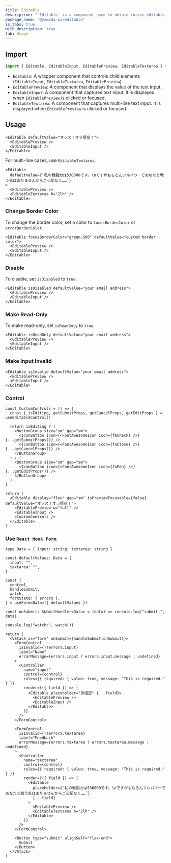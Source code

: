 ```yaml
---
title: Editable
description: "`Editable` is a component used to obtain inline editable text input."
package_name: "@yamada-ui/editable"
is_tabs: true
with_description: true
tab: Usage
---
```


## Import

```ts
import { Editable, EditableInput, EditablePreview, EditableTextarea } from "@yamada-ui/react"
```

- `Editable`: A wrapper component that controls child elements (`EditableInput`, `EditableTextarea`, `EditablePreview`).
- `EditablePreview`: A component that displays the value of the text input.
- `EditableInput`: A component that captures text input. It is displayed when `EditablePreview` is clicked or focused.
- `EditableTextarea`: A component that captures multi-line text input. It is displayed when `EditablePreview` is clicked or focused.

## Usage

```tsx
<Editable defaultValue="オッス！オラ悟空！">
  <EditablePreview />
  <EditableInput />
</Editable>
```

For multi-line cases, use `EditableTextarea`.

```tsx
<Editable
  defaultValue={`私の戦闘力は530000です。\nですがもちろんフルパワーであなたと戦う気はありませんからご心配なく……`}
>
  <EditablePreview />
  <EditableTextarea h="2lh" />
</Editable>
```

### Change Border Color

To change the border color, set a color to `focusBorderColor` or `errorBorderColor`.

```tsx
<Editable focusBorderColor="green.500" defaultValue="custom border color">
  <EditablePreview />
  <EditableInput />
</Editable>
```

### Disable

To disable, set `isDisabled` to `true`.

```tsx
<Editable isDisabled defaultValue="your email address">
  <EditablePreview />
  <EditableInput />
</Editable>
```

### Make Read-Only

To make read-only, set `isReadOnly` to `true`.

```tsx
<Editable isReadOnly defaultValue="your email address">
  <EditablePreview />
  <EditableInput />
</Editable>
```

### Make Input Invalid

```tsx
<Editable isInvalid defaultValue="your email address">
  <EditablePreview />
  <EditableInput />
</Editable>
```

### Control

```tsx functional=true
const CustomControls = () => {
  const { isEditing, getSubmitProps, getCancelProps, getEditProps } = useEditableControl()

  return isEditing ? (
    <ButtonGroup size="sm" gap="sm">
      <IconButton icon={<FontAwesomeIcon icon={faCheck} />} {...getSubmitProps()} />
      <IconButton icon={<FontAwesomeIcon icon={faClose} />} {...getCancelProps()} />
    </ButtonGroup>
  ) : (
    <ButtonGroup size="sm" gap="sm">
      <IconButton icon={<FontAwesomeIcon icon={faPen} />} {...getEditProps()} />
    </ButtonGroup>
  )
}

return (
  <Editable display="flex" gap="sm" isPreviewFocusable={false} defaultValue="オッス！オラ悟空！">
    <EditablePreview w="full" />
    <EditableInput />
    <CustomControls />
  </Editable>
)
```

### Use `React Hook Form`

```tsx functional=true
type Data = { input: string; textarea: string }

const defaultValues: Data = {
  input: "",
  textarea: "",
}

const {
  control,
  handleSubmit,
  watch,
  formState: { errors },
} = useForm<Data>({ defaultValues })

const onSubmit: SubmitHandler<Data> = (data) => console.log("submit:", data)

console.log("watch:", watch())

return (
  <VStack as="form" onSubmit={handleSubmit(onSubmit)}>
    <FormControl
      isInvalid={!!errors.input}
      label="Name"
      errorMessage={errors.input ? errors.input.message : undefined}
    >
      <Controller
        name="input"
        control={control}
        rules={{ required: { value: true, message: "This is required." } }}
        render={({ field }) => (
          <Editable placeholder="孫悟空" {...field}>
            <EditablePreview />
            <EditableInput />
          </Editable>
        )}
      />
    </FormControl>

    <FormControl
      isInvalid={!!errors.textarea}
      label="Feedback"
      errorMessage={errors.textarea ? errors.textarea.message : undefined}
    >
      <Controller
        name="textarea"
        control={control}
        rules={{ required: { value: true, message: "This is required." } }}
        render={({ field }) => (
          <Editable
            placeholder={`私の戦闘力は530000です。\nですがもちろんフルパワーであなたと戦う気はありませんからご心配なく……`}
            {...field}
          >
            <EditablePreview />
            <EditableTextarea h="2lh" />
          </Editable>
        )}
      />
    </FormControl>

    <Button type="submit" alignSelf="flex-end">
      Submit
    </Button>
  </VStack>
)
```
